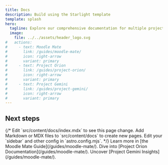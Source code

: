 ```yaml
---
title: Docs
description: Build using the Starlight template
template: splash
hero:
  tagline: Explore our comprehensive documentation for multiple projects!
  image:
    file: ../../assets/header_logo.svg
#   actions:
#     - text: Moodle Mate
#       link: /guides/moodle-mate/
#       icon: right-arrow
#       variant: primary
#     - text: Project Orion
#       link: /guides/project-orion/
#       icon: right-arrow
#       variant: primary
#     - text: Project Gemini
#       link: /guides/project-gemini/
#       icon: right-arrow
#       variant: primary
---
```



## Next steps

<CardGrid stagger>
	{/* <Card title="Update content" icon="pencil">
		Edit `src/content/docs/index.mdx` to see this page change.
	</Card>
	<Card title="Add new content" icon="add-document">
		Add Markdown or MDX files to `src/content/docs` to create new pages.
	</Card>
	<Card title="Configure your site" icon="setting">
		Edit your `sidebar` and other config in `astro.config.mjs`.
	</Card> */}
	<Card title="Explore Moodle Mate" icon="open-book">
		Learn more in [the Moodle Mate Guide](/guides/moodle-mate/).
	</Card>
	<Card title="lorem ipsum" icon="rocket">
		Dive into [Project Orion Documentation](/guides/moodle-mate/).
	</Card>
	<Card title="lorem ipsum" icon="right-arrow">
		Uncover [Project Gemini Insights](/guides/moodle-mate/).
	</Card>
</CardGrid>
